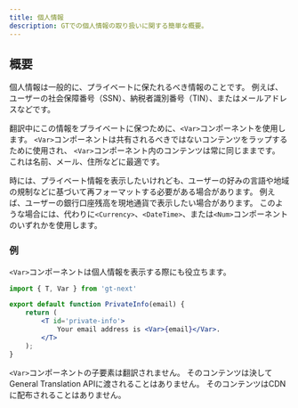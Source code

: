 ```yaml
---
title: 個人情報
description: GTでの個人情報の取り扱いに関する簡単な概要。
---
```

## 概要
個人情報は一般的に、プライベートに保たれるべき情報のことです。
例えば、ユーザーの社会保障番号（SSN）、納税者識別番号（TIN）、またはメールアドレスなどです。

翻訳中にこの情報をプライベートに保つために、`<Var>`コンポーネントを使用します。
`<Var>`コンポーネントは共有されるべきではないコンテンツをラップするために使用され、
`<Var>`コンポーネント内のコンテンツは常に同じままです。
これは名前、メール、住所などに最適です。

時には、プライベート情報を表示したいけれども、ユーザーの好みの言語や地域の規制などに基づいて再フォーマットする必要がある場合があります。
例えば、ユーザーの銀行口座残高を現地通貨で表示したい場合があります。
このような場合には、代わりに`<Currency>`、`<DateTime>`、または`<Num>`コンポーネントのいずれかを使用します。


### 例
`<Var>`コンポーネントは個人情報を表示する際にも役立ちます。

```jsx title="PrivateInfo.jsx" copy
import { T, Var } from 'gt-next'

export default function PrivateInfo(email) {
    return (
        <T id='private-info'>
            Your email address is <Var>{email}</Var>.
        </T>
    );
}
```
`<Var>`コンポーネントの子要素は翻訳されません。
そのコンテンツは決してGeneral Translation APIに渡されることはありません。
そのコンテンツはCDNに配布されることはありません。